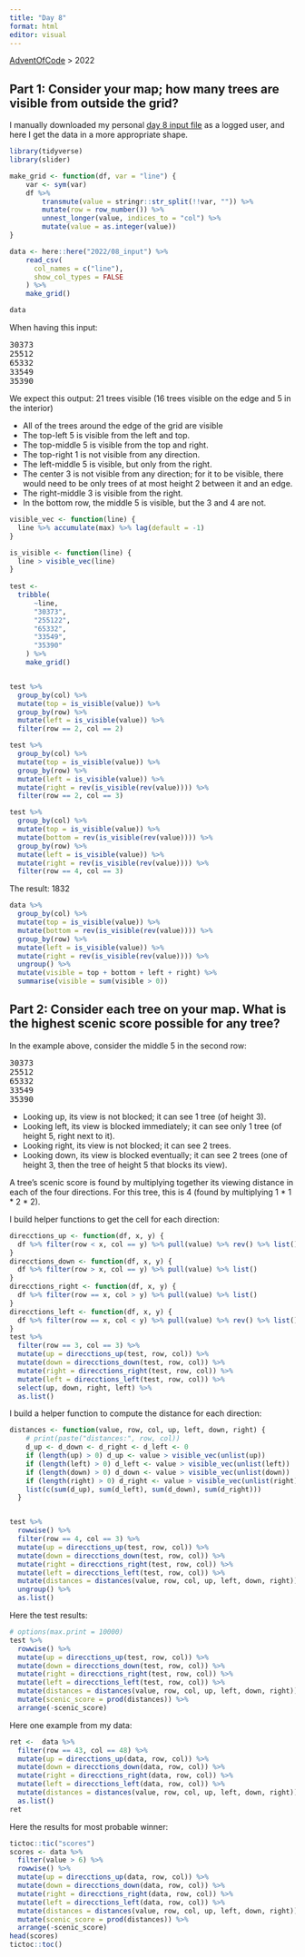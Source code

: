 ```yaml
---
title: "Day 8"
format: html
editor: visual
---
```


[AdventOfCode](https://jrosell.github.io/AdventOfCode/) \> 2022

## Part 1: Consider your map; how many trees are visible from outside the grid?

I manually downloaded my personal [day 8 input file](https://adventofcode.com/2022/day/8) as a logged user, and here I get the data in a more appropriate shape.

```r
library(tidyverse)
library(slider)

make_grid <- function(df, var = "line") {
    var <- sym(var)
    df %>% 
        transmute(value = stringr::str_split(!!var, "")) %>% 
        mutate(row = row_number()) %>% 
        unnest_longer(value, indices_to = "col") %>% 
        mutate(value = as.integer(value))
}

data <- here::here("2022/08_input") %>% 
    read_csv(
      col_names = c("line"),
      show_col_types = FALSE
    ) %>% 
    make_grid()

data
```

When having this input:

```{=html}
<pre>
30373
25512
65332
33549
35390
</pre>
```
We expect this output: 21 trees visible (16 trees visible on the edge and 5 in the interior)

-   All of the trees around the edge of the grid are visible
-   The top-left 5 is visible from the left and top.
-   The top-middle 5 is visible from the top and right.
-   The top-right 1 is not visible from any direction.
-   The left-middle 5 is visible, but only from the right.
-   The center 3 is not visible from any direction; for it to be visible, there would need to be only trees of at most height 2 between it and an edge.
-   The right-middle 3 is visible from the right.
-   In the bottom row, the middle 5 is visible, but the 3 and 4 are not.

```r

visible_vec <- function(line) {
  line %>% accumulate(max) %>% lag(default = -1)
}

is_visible <- function(line) {
  line > visible_vec(line)
}
  
test <-
  tribble(
      ~line,
      "30373",
      "255122",
      "65332",
      "33549",
      "35390"
    ) %>% 
    make_grid()


test %>% 
  group_by(col) %>% 
  mutate(top = is_visible(value)) %>% 
  group_by(row) %>% 
  mutate(left = is_visible(value)) %>% 
  filter(row == 2, col == 2)

test %>% 
  group_by(col) %>% 
  mutate(top = is_visible(value)) %>% 
  group_by(row) %>% 
  mutate(left = is_visible(value)) %>% 
  mutate(right = rev(is_visible(rev(value)))) %>% 
  filter(row == 2, col == 3)

test %>% 
  group_by(col) %>% 
  mutate(top = is_visible(value)) %>% 
  mutate(bottom = rev(is_visible(rev(value)))) %>% 
  group_by(row) %>% 
  mutate(left = is_visible(value)) %>% 
  mutate(right = rev(is_visible(rev(value)))) %>% 
  filter(row == 4, col == 3)

```

The result: 1832

```r
data %>% 
  group_by(col) %>% 
  mutate(top = is_visible(value)) %>% 
  mutate(bottom = rev(is_visible(rev(value)))) %>% 
  group_by(row) %>% 
  mutate(left = is_visible(value)) %>% 
  mutate(right = rev(is_visible(rev(value)))) %>% 
  ungroup() %>% 
  mutate(visible = top + bottom + left + right) %>% 
  summarise(visible = sum(visible > 0))

```

## Part 2: Consider each tree on your map. What is the highest scenic score possible for any tree?

In the example above, consider the middle 5 in the second row:

```{=html}
<pre>
30373
25512
65332
33549
35390
</pre>
```
-   Looking up, its view is not blocked; it can see 1 tree (of height 3).
-   Looking left, its view is blocked immediately; it can see only 1 tree (of height 5, right next to it).
-   Looking right, its view is not blocked; it can see 2 trees.
-   Looking down, its view is blocked eventually; it can see 2 trees (one of height 3, then the tree of height 5 that blocks its view).

A tree's scenic score is found by multiplying together its viewing distance in each of the four directions. For this tree, this is 4 (found by multiplying 1 \* 1 \* 2 \* 2).

I build helper functions to get the cell for each direction:

```r
direcctions_up <- function(df, x, y) {
  df %>% filter(row < x, col == y) %>% pull(value) %>% rev() %>% list()
}
direcctions_down <- function(df, x, y) {
  df %>% filter(row > x, col == y) %>% pull(value) %>% list()
}
direcctions_right <- function(df, x, y) {
  df %>% filter(row == x, col > y) %>% pull(value) %>% list()
}
direcctions_left <- function(df, x, y) {
  df %>% filter(row == x, col < y) %>% pull(value) %>% rev() %>% list()
}
test %>% 
  filter(row == 3, col == 3) %>% 
  mutate(up = direcctions_up(test, row, col)) %>% 
  mutate(down = direcctions_down(test, row, col)) %>% 
  mutate(right = direcctions_right(test, row, col)) %>% 
  mutate(left = direcctions_left(test, row, col)) %>% 
  select(up, down, right, left) %>% 
  as.list()
```

I build a helper function to compute the distance for each direction:

```r
distances <- function(value, row, col, up, left, down, right) {
    # print(paste("distances:", row, col))
    d_up <- d_down <- d_right <- d_left <- 0
    if (length(up) > 0) d_up <- value > visible_vec(unlist(up))
    if (length(left) > 0) d_left <- value > visible_vec(unlist(left))
    if (length(down) > 0) d_down <- value > visible_vec(unlist(down))
    if (length(right) > 0) d_right <- value > visible_vec(unlist(right))
    list(c(sum(d_up), sum(d_left), sum(d_down), sum(d_right)))
  }


test %>% 
  rowwise() %>% 
  filter(row == 4, col == 3) %>% 
  mutate(up = direcctions_up(test, row, col)) %>% 
  mutate(down = direcctions_down(test, row, col)) %>% 
  mutate(right = direcctions_right(test, row, col)) %>% 
  mutate(left = direcctions_left(test, row, col)) %>% 
  mutate(distances = distances(value, row, col, up, left, down, right)) %>% 
  ungroup() %>% 
  as.list()
```

Here the test results:

```r
# options(max.print = 10000)
test %>% 
  rowwise() %>% 
  mutate(up = direcctions_up(test, row, col)) %>% 
  mutate(down = direcctions_down(test, row, col)) %>% 
  mutate(right = direcctions_right(test, row, col)) %>% 
  mutate(left = direcctions_left(test, row, col)) %>% 
  mutate(distances = distances(value, row, col, up, left, down, right)) %>% 
  mutate(scenic_score = prod(distances)) %>% 
  arrange(-scenic_score)
```

Here one example from my data:

```r
ret <-  data %>% 
  filter(row == 43, col == 48) %>% 
  mutate(up = direcctions_up(data, row, col)) %>% 
  mutate(down = direcctions_down(data, row, col)) %>% 
  mutate(right = direcctions_right(data, row, col)) %>% 
  mutate(left = direcctions_left(data, row, col)) %>% 
  mutate(distances = distances(value, row, col, up, left, down, right)) %>% 
  as.list()
ret
```

Here the results for most probable winner:

```r
tictoc::tic("scores")
scores <- data %>% 
  filter(value > 6) %>% 
  rowwise() %>% 
  mutate(up = direcctions_up(data, row, col)) %>% 
  mutate(down = direcctions_down(data, row, col)) %>% 
  mutate(right = direcctions_right(data, row, col)) %>% 
  mutate(left = direcctions_left(data, row, col)) %>% 
  mutate(distances = distances(value, row, col, up, left, down, right)) %>% 
  mutate(scenic_score = prod(distances)) %>% 
  arrange(-scenic_score)
head(scores)
tictoc::toc()
```


